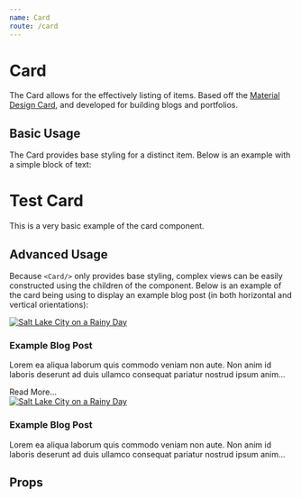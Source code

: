 ```yaml
---
name: Card
route: /card
---
```



# Card

The Card allows for the effectively listing of items. Based off the [Material Design Card](https://material.io/components/cards/), and developed for building blogs and portfolios.

## Basic Usage

The Card provides base styling for a distinct item. Below is an example with a simple block of text:

<Playground>
  <Card>
    <h1>Test Card</h1>
    <p>This is a very basic example of the card component.</p>
  </Card>
</Playground>

## Advanced Usage

Because `<Card/>` only provides base styling, complex views can be easily constructed using the children of the component. Below is an example of the card being using to display an example blog post (in both horizontal and vertical orientations):

<Playground>
  <Card style={{ width: "25vw" }}>
    <a href="#">
      <img
        style={{
          width: "100%",
          height: "100%",
          borderTopLeftRadius: "10px",
          borderTopRightRadius: "10px"
        }}
        src="/public/IMG_20170915_092012.jpg"
        alt="Salt Lake City on a Rainy Day"
      />
    </a>
    <div style={{ padding: "0.5em", paddingTop: "0" }}>
      <Hyperlink href="#">
        <h3>Example Blog Post</h3>
      </Hyperlink>
      <p>
        Lorem ea aliqua laborum quis commodo veniam non aute. Non anim id
        laboris deserunt ad duis ullamco consequat pariatur nostrud ipsum anim…
      </p>
      <Hyperlink href="#">Read More...</Hyperlink>
    </div>
  </Card>
  <Card style={{ display: "flex" }}>
    <a href="#">
      <img
        style={{
          width: "100%",
          height: "100%",
          borderTopLeftRadius: "10px",
          borderBottomLeftRadius: "10px"
        }}
        src="/public/IMG_20170915_092012.jpg"
        alt="Salt Lake City on a Rainy Day"
      />
    </a>
    <div
      style={{
        padding: "0.5em",
        paddingTop: "0",
        minWidth: "67%",
        display: "flex",
        flexDirection: "column",
        justifyContent: "center"
      }}
    >
      <Hyperlink href="#">
        <h3>Example Blog Post</h3>
      </Hyperlink>
      <p>
        Lorem ea aliqua laborum quis commodo veniam non aute. Non anim id
        laboris deserunt ad duis ullamco consequat pariatur nostrud ipsum anim…
      </p>
    </div>
  </Card>
</Playground>

## Props

<Props of={Card} />
